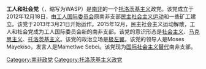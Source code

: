 '''工人和社会党'''（{{lang-en|Workers and Socialist Party}}，缩写为WASP）是[[南非|南非]]的一个[[托洛茨基主义|托洛茨基主义]]政党。该党成立于2012年12月18日，由[[工人国际委员会|工人国际委员会]]原南非支部[[民主社会主义运动_(南非)|民主社会主义运动]]和一些矿工建立。该党于2013年3月21日开始运作。2015年12月，民主社会主义运动解散，工人和社会党成为工人国际委员会新的南非支部。该党的意识形态是[[社会主义|社会主义]]、[[马克思主义|马克思主义]]、[[托洛茨基主义|托洛茨基主义]]。该党的政治立场是[[极左翼|极左翼]]。该党的领导人是Moses Mayekiso，发言人是Mametlwe Sebei。该党现为[[国际社会主义替代|国际社会主义替代]]南非支部。
{{南非政党}}

[[Category:南非政党|Category:南非政党]]
[[Category:托洛茨基主义政党|Category:托洛茨基主义政党]]